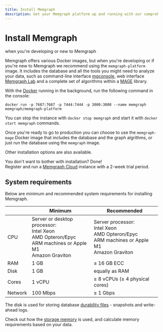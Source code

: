 ---
title: Install Memgraph
description: Get your Memgraph platform up and running with our comprehensive installation guide, ensuring a hassle-free setup and quick initiation.
---


# Install Memgraph

when you're developing or new to Memgraph

Memgraph offers various Docker images, but when you're developing or if you're
new to Memgraph we recommend using the `memgraph-platform` image. It includes
the database and all the tools you might need to analyze your data, such as
command-line interface [mgconsole](/getting-started/cli), web interface
[Memgraph Lab](/data-visualization) and a complete set of algorithms within a
[MAGE](/advanced-algorithms) library. 

With the [Docker](https://docs.docker.com/engine/install/) running in the
background, run the following command in the console:
 
```console
docker run -p 7687:7687 -p 7444:7444 -p 3000:3000 --name memgraph memgraph/memgraph-platform
```

You can stop the instance with `docker stop memgraph` and start it with `docker
start memgraph` commands.

Once you're ready to go to production you can choose to use the `memgraph-mage`
Docker image that includes the database and the graph algrithms, or just run the
database using the `memgraph` image.

Other installation options are also available. 

<Cards>
  <Card
    title="Docker"
    href="/getting-started/install-memgraph/docker"
  />
  <Card
    title="Debian"
    href="/getting-started/install-memgraph/debian"
  />
  <Card
    title="Ubuntu"
    href="/getting-started/install-memgraph/ubuntu"
  />
  <Card
    title="Memgraph Cloud"
    href="/getting-started/install-memgraph/memgraph-cloud"
  />
  <Card
    title="Docker Compose"
    href="/getting-started/install-memgraph/docker-compose"
  />

  <Card
    title="Kubernetes"
    href="/getting-started/install-memgraph/kubernetes"
  />
  <Card
    title="RPM Package"
    href="/getting-started/install-memgraph/rpm-package"
  />
  <Card
    title="WSL"
    href="/getting-started/install-memgraph/wsl"
  />
</Cards>

You don't want to bother with installation? Done! <br/> Register and run a
[Memgraph Cloud](https://memgraph.com/cloud) instance with a 2-week trial
period.

## System requirements

Below are minimum and recommended system requirements for installing Memgraph.

|         | Minimum  | Recommended                    |
| ------- | -------- | ------------------------------ |
| CPU     | Server or desktop processor: <br/> Intel Xeon <br/> AMD Opteron/Epyc <br/> ARM machines or Apple M1 <br/> Amazon Graviton | Server processor: <br/> Intel Xeon <br/> AMD Opteron/Epyc <br/> ARM machines or Apple M1 <br/> Amazon Graviton |
| RAM     | 1 GB     | ≥ 16 GB ECC                    |
| Disk    | 1 GB     | equally as RAM                 |
| Cores   | 1 vCPU   | ≥ 8 vCPUs (≥ 4 physical cores) |
| Network | 100 Mbps | ≥ 1 Gbps                       |

The disk is used for storing database [durability
files](/configuration/data-durability-and-backup) - snapshots and write-ahead
logs.

Check out how the [storage memory](/fundamentals/storage-memory-usage) is used,
and calculate memory requirements based on your data. 